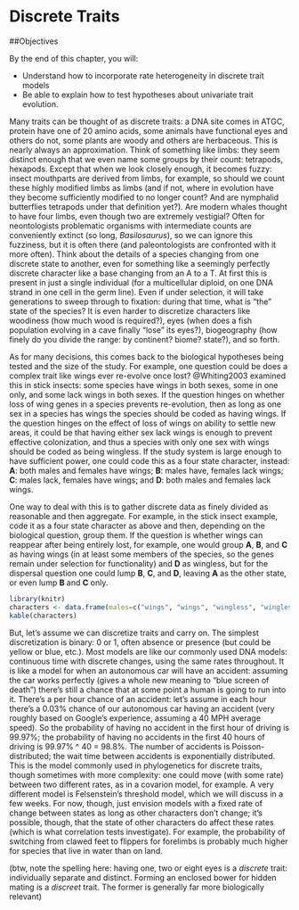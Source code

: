# Discrete Traits

##Objectives

By the end of this chapter, you will:

* Understand how to incorporate rate heterogeneity in discrete trait models
* Be able to explain how to test hypotheses about univariate trait evolution.


Many traits can be thought of as discrete traits: a DNA site comes in ATGC, protein have one of 20 amino acids, some animals have functional eyes and others do not, some plants are woody and others are herbaceous. This is nearly always an approximation. Think of something like limbs: they seem distinct enough that we even name some groups by their count: tetrapods, hexapods. Except that when we look closely enough, it becomes fuzzy: insect mouthparts are derived from limbs, for example, so should we count these highly modified limbs as limbs (and if not, where in evolution have they become sufficiently modified to no longer count? And are nymphalid butterflies tetrapods under that definition yet?). Are modern whales thought to have four limbs, even though two are extremely vestigial? Often for neontologists problematic organisms with intermediate counts are conveniently extinct (so long, *Basilosaurus*), so we can ignore this fuzziness, but it is often there (and paleontologists are confronted with it more often). Think about the details of a species changing from one discrete state to another, even for something like a seemingly perfectly discrete character like a base changing from an A to a T. At first this is present in just a single individual (for a multicellular diploid, on one DNA strand in one cell in the germ line). Even if under selection, it will take generations to sweep through to fixation: during that time, what is "the" state of the species? It is even harder to discretize characters like woodiness (how much wood is required?), eyes (when does a fish population evolving in a cave finally "lose" its eyes?), biogeography (how finely do you divide the range: by continent? biome? state?), and so forth. 

As for many decisions, this comes back to the biological hypotheses being tested and the size of the study. For example, one question could be does a complex trait like wings ever re-evolve once lost? @Whiting2003 examined this in stick insects: some species have wings in both sexes, some in one only, and some lack wings in both sexes. If the question hinges on whether loss of wing genes in a species prevents re-evolution, then as long as one sex in a species has wings the species should be coded as having wings. If the question hinges on the effect of loss of wings on ability to settle new areas, it could be that having either sex lack wings is enough to prevent effective colonization, and thus a species with only one sex with wings should be coded as being wingless. If the study system is large enough to have sufficient power, one could code this as a four state character, instead: **A**: both males and females have wings; **B**: males have, females lack wings; **C**: males lack, females have wings; and **D**: both males and females lack wings. 

One way to deal with this is to gather discrete data as finely divided as reasonable and then aggregate. For example, in the stick insect example, code it as a four state character as above and then, depending on the biological question, group them. If the question is whether wings can reappear after being entirely lost, for example, one would group **A**, **B**, and **C** as having wings (in at least some members of the species, so the genes remain under selection for functionality) and **D** as wingless, but for the dispersal question one could lump **B**, **C**, and **D**, leaving **A** as the other state, or even lump **B** and **C** only.

```r
library(knitr)
characters <- data.frame(males=c("wings", "wings", "wingless", "wingless"), females=c("wings", "wingless", "wings", "wingless"), four_states=c("A", "B", "C", "D"), question_1=c(1,0,0,0), question_2a =c(1,1,1,0), question_2b=c(2,1,1,0))
kable(characters)
```

But, let's assume we can discretize traits and carry on. The simplest discretization is binary: 0 or 1, often absence or presence (but could be yellow or blue, etc.). Most models are like our commonly used DNA models: continuous time with discrete changes, using the same rates throughout. It is like a model for when an autonomous car will have an accident: assuming the car works perfectly (gives a whole new meaning to "blue screen of death") there's still a chance that at some point a human is going to run into it. There's a per hour chance of an accident: let's assume in each hour there's a 0.03% chance of our autonomous car having an accident (very roughly based on Google's experience, assuming a 40 MPH average speed). So the probability of having no accident in the first hour of driving is 99.97%; the probability of having no accidents in the first 40 hours of driving is 99.97% ^ 40 = 98.8%. The number of accidents is Poisson-distributed; the wait time between accidents is exponentially distributed. This is the model commonly used in phylogenetics for discrete traits, though sometimes with more complexity: one could move (with some rate) between two different rates, as in a covarion model, for example. A very different model is Felsenstein's threshold model, which we will discuss in a few weeks. For now, though, just envision models with a fixed rate of change between states as long as other characters don't change; it's possible, though, that the state of other characters do affect these rates (which is what correlation tests investigate). For example, the probability of switching from clawed feet to flippers for forelimbs is probably much higher for species that live in water than on land.

(btw, note the spelling here: having one, two or eight eyes is a *discrete* trait: individually separate and distinct. Forming an enclosed bower for hidden mating is a *discreet* trait. The former is generally far more biologically relevant)